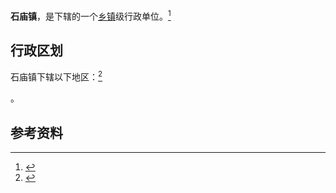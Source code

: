 {{中国乡级行政区|37/16/21/101/000}}

'''石庙镇'''，是{{PRC admin/fullname|37/16/21/101/000|3}}下辖的一个[[乡镇|乡镇]]级行政单位。<ref>{{PRC admin/ref sgc|{{PRC admin/parent|37/16/21/101/000}}}}</ref>

== 行政区划 ==

石庙镇下辖以下地区：<ref>{{PRC admin/ref sgc|37/16/21/101/000}}</ref>

{{PRC admin/children|37/16/21/101/000}}。

== 参考资料 ==

{{reflist}}

{{行政区划小作品}}
{{PRC admin/navcat|37/16/21/101/000}}